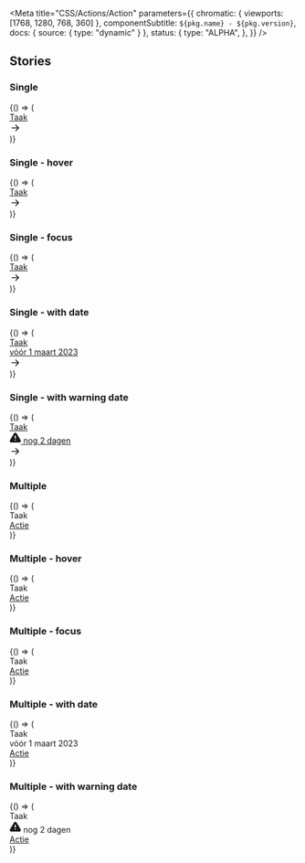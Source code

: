 

<Meta
  title="CSS/Actions/Action"
  parameters={{
    chromatic: { viewports: [1768, 1280, 768, 360] },
    componentSubtitle: `${pkg.name} - ${pkg.version}`,
    docs: { source: { type: "dynamic" } },
    status: {
      type: "ALPHA",
    },
  }}
/>

<Description markdown={readme} />

## Stories

### Single

<Canvas>
  <Story name="Single">
    {() => (
      <a href="#example" class="denhaag-action denhaag-action--single">
        <div class="denhaag-action__content">Taak</div>
        <div class="denhaag-action__details">
          <div class="denhaag-action__actions">
            <svg
              class="denhaag-action__link-icon"
              xmlns="http://www.w3.org/2000/svg"
              width="20"
              height="21"
              viewBox="0 0 20 21"
              fill="none"
            >
              <path
                d="M10.2438 4.9107C10.5692 4.58527 11.0968 4.58527 11.4223 4.9107L16.4223 9.9107C16.5785 10.067 16.6663 10.2789 16.6663 10.5C16.6663 10.721 16.5785 10.9329 16.4223 11.0892L11.4223 16.0892C11.0968 16.4147 10.5692 16.4147 10.2438 16.0892C9.91831 15.7638 9.91832 15.2361 10.2438 14.9107L13.8212 11.3333L4.16634 11.3333C3.7061 11.3333 3.33301 10.9602 3.33301 10.5C3.33301 10.0397 3.7061 9.66663 4.16634 9.66663L13.8212 9.66663L10.2438 6.08921C9.91831 5.76378 9.91831 5.23614 10.2438 4.9107Z"
                fill="currentColor"
              />
            </svg>
          </div>
        </div>
      </a>
    )}
  </Story>
</Canvas>

### Single - hover

<Canvas>
  <Story name="Single - hover">
    {() => (
      <a href="#example" class="denhaag-action denhaag-action--single denhaag-action--hover">
        <div class="denhaag-action__content">Taak</div>
        <div class="denhaag-action__details">
          <div class="denhaag-action__actions">
            <svg
              class="denhaag-action__link-icon"
              xmlns="http://www.w3.org/2000/svg"
              width="20"
              height="21"
              viewBox="0 0 20 21"
              fill="none"
            >
              <path
                d="M10.2438 4.9107C10.5692 4.58527 11.0968 4.58527 11.4223 4.9107L16.4223 9.9107C16.5785 10.067 16.6663 10.2789 16.6663 10.5C16.6663 10.721 16.5785 10.9329 16.4223 11.0892L11.4223 16.0892C11.0968 16.4147 10.5692 16.4147 10.2438 16.0892C9.91831 15.7638 9.91832 15.2361 10.2438 14.9107L13.8212 11.3333L4.16634 11.3333C3.7061 11.3333 3.33301 10.9602 3.33301 10.5C3.33301 10.0397 3.7061 9.66663 4.16634 9.66663L13.8212 9.66663L10.2438 6.08921C9.91831 5.76378 9.91831 5.23614 10.2438 4.9107Z"
                fill="currentColor"
              />
            </svg>
          </div>
        </div>
      </a>
    )}
  </Story>
</Canvas>

### Single - focus

<Canvas>
  <Story name="Single - focus">
    {() => (
      <a href="#example" class="denhaag-action denhaag-action--single denhaag-action--focus">
        <div class="denhaag-action__content">Taak</div>
        <div class="denhaag-action__details">
          <div class="denhaag-action__actions">
            <svg
              class="denhaag-action__link-icon"
              xmlns="http://www.w3.org/2000/svg"
              width="20"
              height="21"
              viewBox="0 0 20 21"
              fill="none"
            >
              <path
                d="M10.2438 4.9107C10.5692 4.58527 11.0968 4.58527 11.4223 4.9107L16.4223 9.9107C16.5785 10.067 16.6663 10.2789 16.6663 10.5C16.6663 10.721 16.5785 10.9329 16.4223 11.0892L11.4223 16.0892C11.0968 16.4147 10.5692 16.4147 10.2438 16.0892C9.91831 15.7638 9.91832 15.2361 10.2438 14.9107L13.8212 11.3333L4.16634 11.3333C3.7061 11.3333 3.33301 10.9602 3.33301 10.5C3.33301 10.0397 3.7061 9.66663 4.16634 9.66663L13.8212 9.66663L10.2438 6.08921C9.91831 5.76378 9.91831 5.23614 10.2438 4.9107Z"
                fill="currentColor"
              />
            </svg>
          </div>
        </div>
      </a>
    )}
  </Story>
</Canvas>

### Single - with date

<Canvas>
  <Story name="Single - with date">
    {() => (
      <a href="#example" class="denhaag-action denhaag-action--single">
        <div class="denhaag-action__content">Taak</div>
        <div class="denhaag-action__details">
          <div class="denhaag-action__date">
            <span>vóór 1 maart 2023</span>
          </div>
          <div class="denhaag-action__actions">
            <svg
              class="denhaag-action__link-icon"
              xmlns="http://www.w3.org/2000/svg"
              width="20"
              height="21"
              viewBox="0 0 20 21"
              fill="none"
            >
              <path
                d="M10.2438 4.9107C10.5692 4.58527 11.0968 4.58527 11.4223 4.9107L16.4223 9.9107C16.5785 10.067 16.6663 10.2789 16.6663 10.5C16.6663 10.721 16.5785 10.9329 16.4223 11.0892L11.4223 16.0892C11.0968 16.4147 10.5692 16.4147 10.2438 16.0892C9.91831 15.7638 9.91832 15.2361 10.2438 14.9107L13.8212 11.3333L4.16634 11.3333C3.7061 11.3333 3.33301 10.9602 3.33301 10.5C3.33301 10.0397 3.7061 9.66663 4.16634 9.66663L13.8212 9.66663L10.2438 6.08921C9.91831 5.76378 9.91831 5.23614 10.2438 4.9107Z"
                fill="currentColor"
              />
            </svg>
          </div>
        </div>
      </a>
    )}
  </Story>
</Canvas>

### Single - with warning date

<Canvas>
  <Story name="Single - with warning date">
    {() => (
      <a href="#example" class="denhaag-action denhaag-action--single">
        <div class="denhaag-action__content">Taak</div>
        <div class="denhaag-action__details">
          <div class="denhaag-action__date denhaag-action__date--warning">
            <svg
              class="denhaag-action__warning-icon"
              xmlns="http://www.w3.org/2000/svg"
              width="20"
              height="21"
              viewBox="0 0 20 21"
              fill="none"
            >
              <g clip-path="url(#clip0_35868_30297)">
                <path
                  d="M8.57465 3.71672L1.51632 15.5C1.37079 15.7521 1.29379 16.0378 1.29298 16.3288C1.29216 16.6198 1.36756 16.906 1.51167 17.1588C1.65579 17.4116 1.86359 17.6223 2.11441 17.7699C2.36523 17.9175 2.65032 17.9969 2.94132 18H17.058C17.349 17.9969 17.6341 17.9175 17.8849 17.7699C18.1357 17.6223 18.3435 17.4116 18.4876 17.1588C18.6317 16.906 18.7071 16.6198 18.7063 16.3288C18.7055 16.0378 18.6285 15.7521 18.483 15.5L11.4247 3.71672C11.2761 3.4718 11.0669 3.26931 10.8173 3.12879C10.5677 2.98826 10.2861 2.91443 9.99965 2.91443C9.71321 2.91443 9.43159 2.98826 9.18199 3.12879C8.93238 3.26931 8.72321 3.4718 8.57465 3.71672Z"
                  fill="currentColor"
                  stroke="currentColor"
                  stroke-width="2"
                  stroke-linecap="round"
                  stroke-linejoin="round"
                />
                <path
                  d="M10 14.6666H10.0083"
                  stroke="white"
                  stroke-width="2"
                  stroke-linecap="round"
                  stroke-linejoin="round"
                />
                <path
                  d="M10 8V11.3333"
                  stroke="white"
                  stroke-width="2"
                  stroke-linecap="round"
                  stroke-linejoin="round"
                />
              </g>
              <defs>
                <clipPath id="clip0_35868_30297">
                  <rect width="20" height="20" fill="white" transform="translate(0 0.5)" />
                </clipPath>
              </defs>
            </svg>
            <span>nog 2 dagen</span>
          </div>
          <div class="denhaag-action__actions">
            <svg
              class="denhaag-action__link-icon"
              xmlns="http://www.w3.org/2000/svg"
              width="20"
              height="21"
              viewBox="0 0 20 21"
              fill="none"
            >
              <path
                d="M10.2438 4.9107C10.5692 4.58527 11.0968 4.58527 11.4223 4.9107L16.4223 9.9107C16.5785 10.067 16.6663 10.2789 16.6663 10.5C16.6663 10.721 16.5785 10.9329 16.4223 11.0892L11.4223 16.0892C11.0968 16.4147 10.5692 16.4147 10.2438 16.0892C9.91831 15.7638 9.91832 15.2361 10.2438 14.9107L13.8212 11.3333L4.16634 11.3333C3.7061 11.3333 3.33301 10.9602 3.33301 10.5C3.33301 10.0397 3.7061 9.66663 4.16634 9.66663L13.8212 9.66663L10.2438 6.08921C9.91831 5.76378 9.91831 5.23614 10.2438 4.9107Z"
                fill="currentColor"
              />
            </svg>
          </div>
        </div>
      </a>
    )}
  </Story>
</Canvas>

### Multiple

<Canvas>
  <Story name="Multiple">
    {() => (
      <div class="denhaag-action">
        <div class="denhaag-action__content">Taak</div>
        <div class="denhaag-action__details">
          <div class="denhaag-action__actions">
            <a href="#example" class="denhaag-button">
              Actie
            </a>
          </div>
        </div>
      </div>
    )}
  </Story>
</Canvas>

### Multiple - hover

<Canvas>
  <Story name="Multiple - hover">
    {() => (
      <div class="denhaag-action">
        <div class="denhaag-action__content">Taak</div>
        <div class="denhaag-action__details">
          <div class="denhaag-action__actions">
            <a href="#example" class="denhaag-button denhaag-button--hover">
              Actie
            </a>
          </div>
        </div>
      </div>
    )}
  </Story>
</Canvas>

### Multiple - focus

<Canvas>
  <Story name="Multiple - focus">
    {() => (
      <div class="denhaag-action">
        <div class="denhaag-action__content">Taak</div>
        <div class="denhaag-action__details">
          <div class="denhaag-action__actions">
            <a href="#example" class="denhaag-button denhaag-button--focus">
              Actie
            </a>
          </div>
        </div>
      </div>
    )}
  </Story>
</Canvas>

### Multiple - with date

<Canvas>
  <Story name="Multiple - with date">
    {() => (
      <div class="denhaag-action">
        <div class="denhaag-action__content">Taak</div>
        <div class="denhaag-action__details">
          <div class="denhaag-action__date">
            <span>vóór 1 maart 2023</span>
          </div>
          <div class="denhaag-action__actions">
            <a href="#example" class="denhaag-button">
              Actie
            </a>
          </div>
        </div>
      </div>
    )}
  </Story>
</Canvas>

### Multiple - with warning date

<Canvas>
  <Story name="Multiple - with warning date">
    {() => (
      <div class="denhaag-action">
        <div class="denhaag-action__content">Taak</div>
        <div class="denhaag-action__details">
          <div class="denhaag-action__date denhaag-action__date--warning">
            <svg
              class="denhaag-action__warning-icon"
              xmlns="http://www.w3.org/2000/svg"
              width="20"
              height="21"
              viewBox="0 0 20 21"
              fill="none"
            >
              <g clip-path="url(#clip0_35868_30297)">
                <path
                  d="M8.57465 3.71672L1.51632 15.5C1.37079 15.7521 1.29379 16.0378 1.29298 16.3288C1.29216 16.6198 1.36756 16.906 1.51167 17.1588C1.65579 17.4116 1.86359 17.6223 2.11441 17.7699C2.36523 17.9175 2.65032 17.9969 2.94132 18H17.058C17.349 17.9969 17.6341 17.9175 17.8849 17.7699C18.1357 17.6223 18.3435 17.4116 18.4876 17.1588C18.6317 16.906 18.7071 16.6198 18.7063 16.3288C18.7055 16.0378 18.6285 15.7521 18.483 15.5L11.4247 3.71672C11.2761 3.4718 11.0669 3.26931 10.8173 3.12879C10.5677 2.98826 10.2861 2.91443 9.99965 2.91443C9.71321 2.91443 9.43159 2.98826 9.18199 3.12879C8.93238 3.26931 8.72321 3.4718 8.57465 3.71672Z"
                  fill="currentColor"
                  stroke="currentColor"
                  stroke-width="2"
                  stroke-linecap="round"
                  stroke-linejoin="round"
                />
                <path
                  d="M10 14.6666H10.0083"
                  stroke="white"
                  stroke-width="2"
                  stroke-linecap="round"
                  stroke-linejoin="round"
                />
                <path
                  d="M10 8V11.3333"
                  stroke="white"
                  stroke-width="2"
                  stroke-linecap="round"
                  stroke-linejoin="round"
                />
              </g>
              <defs>
                <clipPath id="clip0_35868_30297">
                  <rect width="20" height="20" fill="white" transform="translate(0 0.5)" />
                </clipPath>
              </defs>
            </svg>
            <span>nog 2 dagen</span>
          </div>
          <div class="denhaag-action__actions">
            <a href="#example" class="denhaag-button">
              Actie
            </a>
          </div>
        </div>
      </div>
    )}
  </Story>
</Canvas>

